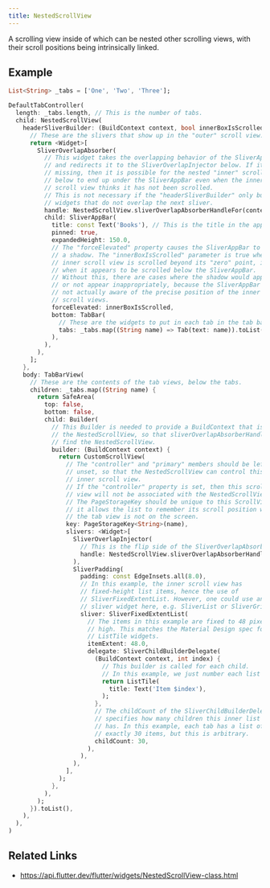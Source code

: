 ```yaml
---
title: NestedScrollView
---
```


A scrolling view inside of which can be nested other scrolling views, with their scroll positions being intrinsically linked.

## Example

```dart liveslice=NestedScrollView mockup=iPhone7
List<String> _tabs = ['One', 'Two', 'Three'];

DefaultTabController(
  length: _tabs.length, // This is the number of tabs.
  child: NestedScrollView(
    headerSliverBuilder: (BuildContext context, bool innerBoxIsScrolled) {
      // These are the slivers that show up in the "outer" scroll view.
      return <Widget>[
        SliverOverlapAbsorber(
          // This widget takes the overlapping behavior of the SliverAppBar,
          // and redirects it to the SliverOverlapInjector below. If it is
          // missing, then it is possible for the nested "inner" scroll view
          // below to end up under the SliverAppBar even when the inner
          // scroll view thinks it has not been scrolled.
          // This is not necessary if the "headerSliverBuilder" only builds
          // widgets that do not overlap the next sliver.
          handle: NestedScrollView.sliverOverlapAbsorberHandleFor(context),
          child: SliverAppBar(
            title: const Text('Books'), // This is the title in the app bar.
            pinned: true,
            expandedHeight: 150.0,
            // The "forceElevated" property causes the SliverAppBar to show
            // a shadow. The "innerBoxIsScrolled" parameter is true when the
            // inner scroll view is scrolled beyond its "zero" point, i.e.
            // when it appears to be scrolled below the SliverAppBar.
            // Without this, there are cases where the shadow would appear
            // or not appear inappropriately, because the SliverAppBar is
            // not actually aware of the precise position of the inner
            // scroll views.
            forceElevated: innerBoxIsScrolled,
            bottom: TabBar(
              // These are the widgets to put in each tab in the tab bar.
              tabs: _tabs.map((String name) => Tab(text: name)).toList(),
            ),
          ),
        ),
      ];
    },
    body: TabBarView(
      // These are the contents of the tab views, below the tabs.
      children: _tabs.map((String name) {
        return SafeArea(
          top: false,
          bottom: false,
          child: Builder(
            // This Builder is needed to provide a BuildContext that is "inside"
            // the NestedScrollView, so that sliverOverlapAbsorberHandleFor() can
            // find the NestedScrollView.
            builder: (BuildContext context) {
              return CustomScrollView(
                // The "controller" and "primary" members should be left
                // unset, so that the NestedScrollView can control this
                // inner scroll view.
                // If the "controller" property is set, then this scroll
                // view will not be associated with the NestedScrollView.
                // The PageStorageKey should be unique to this ScrollView;
                // it allows the list to remember its scroll position when
                // the tab view is not on the screen.
                key: PageStorageKey<String>(name),
                slivers: <Widget>[
                  SliverOverlapInjector(
                    // This is the flip side of the SliverOverlapAbsorber above.
                    handle: NestedScrollView.sliverOverlapAbsorberHandleFor(context),
                  ),
                  SliverPadding(
                    padding: const EdgeInsets.all(8.0),
                    // In this example, the inner scroll view has
                    // fixed-height list items, hence the use of
                    // SliverFixedExtentList. However, one could use any
                    // sliver widget here, e.g. SliverList or SliverGrid.
                    sliver: SliverFixedExtentList(
                      // The items in this example are fixed to 48 pixels
                      // high. This matches the Material Design spec for
                      // ListTile widgets.
                      itemExtent: 48.0,
                      delegate: SliverChildBuilderDelegate(
                        (BuildContext context, int index) {
                          // This builder is called for each child.
                          // In this example, we just number each list item.
                          return ListTile(
                            title: Text('Item $index'),
                          );
                        },
                        // The childCount of the SliverChildBuilderDelegate
                        // specifies how many children this inner list
                        // has. In this example, each tab has a list of
                        // exactly 30 items, but this is arbitrary.
                        childCount: 30,
                      ),
                    ),
                  ),
                ],
              );
            },
          ),
        );
      }).toList(),
    ),
  ),
)
```

## Related Links

- https://api.flutter.dev/flutter/widgets/NestedScrollView-class.html
